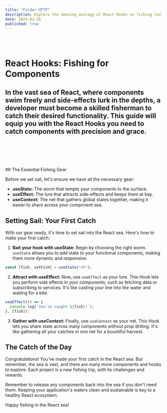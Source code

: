 ```yaml
---
title: "Folder HTTP"
description: Explore the amusing analogy of React Hooks as fishing tools designed to catch components in the vast sea of React development. Learn how to use useState, useEffect, and useContext to manage your catch effectively.
date: 2024-02-26
published: true
---
```

<br/>
<br/>

# React Hooks: Fishing for Components

In the vast sea of React, where components swim freely and side-effects lurk in the depths, a developer must become a skilled fisherman to catch their desired functionality. This guide will equip you with the React Hooks you need to catch components with precision and grace.  
<br/>
<br/>
---
<br/>
<br/>
## The Essential Fishing Gear

Before we set sail, let's ensure we have all the necessary gear:

- **useState:** The worm that tempts your components to the surface.
- **useEffect:** The lure that attracts side-effects and keeps them at bay.
- **useContext:** The net that gathers global states together, making it easier to share across your component sea.

## Setting Sail: Your First Catch

With our gear ready, it's time to set sail into the React sea. Here's how to make your first catch:

1. **Bait your hook with useState:** Begin by choosing the right worm. `useState` allows you to add state to your functional components, making them more dynamic and responsive.

```jsx
const [fish, setFish] = useState("🐟");
```

2. **Attract with useEffect:** Now, use `useEffect` as your lure. This Hook lets you perform side effects in your components, such as fetching data or subscribing to services. It's like casting your line into the water and waiting for a bite.

```jsx
useEffect(() => {
  console.log(`You've caught ${fish}!`);
}, [fish]);
```

3. **Gather with useContext:** Finally, use `useContext` as your net. This Hook lets you share state across many components without prop drilling. It's like gathering all your catches in one net for a bountiful harvest.

## The Catch of the Day

Congratulations! You've made your first catch in the React sea. But remember, the sea is vast, and there are many more components and hooks to explore. Each project is a new fishing trip, with its challenges and rewards.

Remember to release any components back into the sea if you don't need them. Keeping your application's waters clean and sustainable is key to a healthy React ecosystem.

Happy fishing in the React sea!